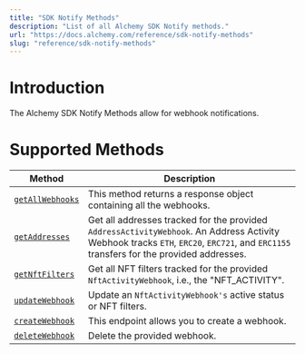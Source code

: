 ```yaml
---
title: "SDK Notify Methods"
description: "List of all Alchemy SDK Notify methods."
url: "https://docs.alchemy.com/reference/sdk-notify-methods"
slug: "reference/sdk-notify-methods"
---
```


# Introduction

The Alchemy SDK Notify Methods allow for webhook notifications.

# Supported Methods

| Method                                            | Description                                                                                                                                                                           |
| ------------------------------------------------- | ------------------------------------------------------------------------------------------------------------------------------------------------------------------------------------- |
| [`getAllWebhooks`](/reference/sdk-getallwebhooks) | This method returns a response object containing all the webhooks.                                                                                                                    |
| [`getAddresses`](/reference/sdk-getaddresses)     | Get all addresses tracked for the provided `AddressActivityWebhook`. An Address Activity Webhook tracks `ETH`, `ERC20`, `ERC721`, and `ERC1155` transfers for the provided addresses. |
| [`getNftFilters`](/reference/sdk-getnftfilters)   | Get all NFT filters tracked for the provided `NftActivityWebhook`, i.e., the "NFT\_ACTIVITY".                                                                                         |
| [`updateWebhook`](/reference/sdk-updatewebhook)   | Update an `NftActivityWebhook's` active status or NFT filters.                                                                                                                        |
| [`createWebhook`](/reference/sdk-createwebhook)   | This endpoint allows you to create a webhook.                                                                                                                                         |
| [`deleteWebhook`](/reference/sdk-deletewebhook)   | Delete the provided webhook.                                                                                                                                                          |
